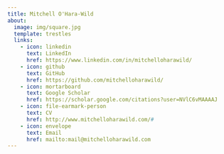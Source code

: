```yaml
---
title: Mitchell O'Hara-Wild
about:
  image: img/square.jpg
  template: trestles
  links:
    - icon: linkedin
      text: LinkedIn
      href: https://www.linkedin.com/in/mitchelloharawild/
    - icon: github
      text: GitHub
      href: https://github.com/mitchelloharawild/
    - icon: mortarboard
      text: Google Scholar
      href: https://scholar.google.com/citations?user=NVlC6vMAAAAJ
    - icon: file-earmark-person
      text: CV
      href: http://www.mitchelloharawild.com/#
    - icon: envelope
      text: Email
      href: mailto:mail@mitchelloharawild.com
---
```

